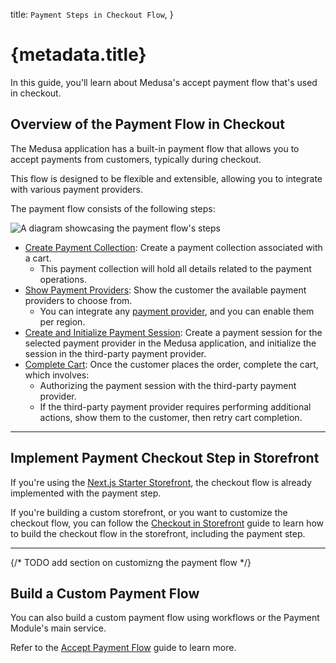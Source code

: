   title: `Payment Steps in Checkout Flow`,
}

# {metadata.title}

In this guide, you'll learn about Medusa's accept payment flow that's used in checkout.

## Overview of the Payment Flow in Checkout

The Medusa application has a built-in payment flow that allows you to accept payments from customers, typically during checkout.

This flow is designed to be flexible and extensible, allowing you to integrate with various payment providers.

The payment flow consists of the following steps:

![A diagram showcasing the payment flow's steps](https://res.cloudinary.com/dza7lstvk/image/upload/v1711566781/Medusa%20Resources/payment-flow_jblrvw.jpg)

- [Create Payment Collection](!api!/store#payment-collections_postpaymentcollections): Create a payment collection associated with a cart.
    - This payment collection will hold all details related to the payment operations.
- [Show Payment Providers](!api!/store#payment-providers_getpaymentproviders): Show the customer the available payment providers to choose from.
    - You can integrate any [payment provider](../payment-provider/page.mdx), and you can enable them per region.
- [Create and Initialize Payment Session](!api!/store#payment-collections_postpaymentcollectionsidpaymentsessions): Create a payment session for the selected payment provider in the Medusa application, and initialize the session in the third-party payment provider.
- [Complete Cart](!api!/store#carts_postcartsidcomplete): Once the customer places the order, complete the cart, which involves:
    - Authorizing the payment session with the third-party payment provider.
    - If the third-party payment provider requires performing additional actions, show them to the customer, then retry cart completion.

---

## Implement Payment Checkout Step in Storefront

If you're using the [Next.js Starter Storefront](../../../nextjs-starter/page.mdx), the checkout flow is already implemented with the payment step.

If you're building a custom storefront, or you want to customize the checkout flow, you can follow the [Checkout in Storefront](../../../storefront-development/checkout/page.mdx) guide to learn how to build the checkout flow in the storefront, including the payment step.

---

{/* TODO add section on customizng the payment flow */}

## Build a Custom Payment Flow

You can also build a custom payment flow using workflows or the Payment Module's main service.

Refer to the [Accept Payment Flow](../payment-flow/page.mdx) guide to learn more.

